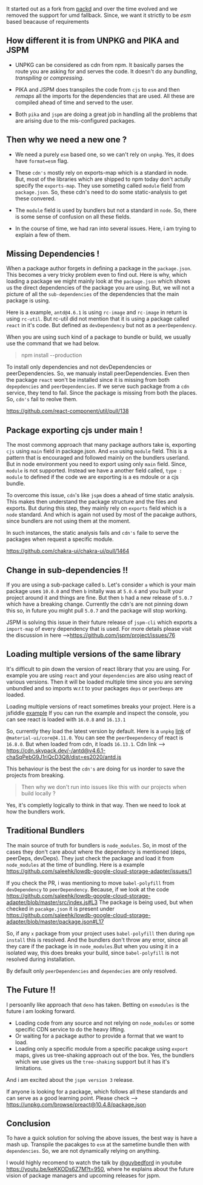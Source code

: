 It started out as a fork from [packd](https://github.com/Rich-Harris/packd) and over the time evolved and
we removed the support for umd fallback. Since, we want it strictly to be _esm_ based beacause of requirements

## How different it is from UNPKG and PIKA and JSPM

- UNPKG can be considered as cdn from npm. It basically parses the route you are asking for and serves the code.
  It doesn't do any _bundling_, _transpiling_ or _compressing_.

- PIKA and JSPM does transpiles the code from `cjs` to `esm` and then _remaps_ all the imports for the dependencies that are used.
  All these are compiled ahead of time and served to the user.

- Both `pika` and `jspm` are doing a great job in handling all the problems that are arising due to the
  mis-configured packages.

## Then why we need a new one ?

- We need a purely `esm` based one, so we can't rely on `unpkg`. Yes, it does have `format=esm` flag.

- These `cdn's` mostly rely on exports-map which is a standard in node. But, most of the libraries which
  are shipped to npm today don't actully specify the `exports-map`. They use sometihg called `module` field
  from `package.json`. So, these cdn's need to do some static-analysis to get these convered.

- The `module` field is used by bundlers but not a standard in `node`. So, there is some sense of confusion
  on all these fields.

- In the course of time, we had ran into several issues. Here, i am trying to explain a few of them.

## Missing Dependencies !

When a package author forgets in defining a package in the `package.json`. This becomes a very tricky problem even to find out.
Here is why, which loading a package we might mainly look at the `package.json` which shows us the direct dependencies of the package you are using.
But, we will not a picture of all the `sub-dependencies` of the dependencies that the main package is using.

Here is a example, `antd@4.6.1` is using `rc-image` and `rc-image` in return is using `rc-util`. But rc-util did not mention
that it is using a package called `react` in it's code. But defined as `devDependency` but not as a `peerDependency`.

When you are using such kind of a package to bundle or build, we usually use the command that we had below.

> npm install --production

To install only dependencies and not devDependencies or peerDependencies. So, we manualy install peerDependencies. Even then the package `react`
won't be installed since it is missing from both `depepdencies` and `peerDependencies`. If we serve such package from a `cdn` service, they tend to fail.
Since the package is missing from both the places. So, `cdn's` fail to reolve them.

https://github.com/react-component/util/pull/138

## Package exporting cjs under main !

The most commong approach that many package authors take is, exporting `cjs` using `main` field in package.json. And `esm` using `module` field.
This is a pattern that is encouraged and followed mainly on the bundlers userland. But in node environment you need to export using only `main` field. Since, `module` is not supported.
Instead we have a another field called, `type : module` to defined if the code we are exporting is a es mdoule or a cjs bundle.

To overcome this issue, `cdn`'s like `jspm` does a ahead of time static analysis. This makes then understand the package structure and the files and exports.
But during this step, they mainly rely on `exports` field which is a `node` standard. And which is again not used by most of the pacakge authors, since bundlers are not using them at the moment.

In such instances, the static analysis fails and `cdn's` faile to serve the packages when request a specific module.

https://github.com/chakra-ui/chakra-ui/pull/1464

## Change in sub-dependencies !!

If you are using a sub-package called `b`. Let's consider `a` which is your main package uses `10.0.0` and then
`b` initally was at `5.0.6` and you built your project around it and things are fine. But then `b` had a new
release of `5.0.7` which have a breaking change. Currently the cdn's are not pinning down this so, in future you
might pull `5.0.7` and the package will stop working.

JSPM is solving this issue in their future release of `jspm-cli` which exports a `import-map` of every dependency that is used.
For more details please visit the discussion in here -->https://github.com/jspm/project/issues/76

## Loading multiple versions of the same library

It's difficult to pin down the version of react library that you are using.
For example you are using `react` and your `dependencies` are also using react of various versions. Then it will be
loaded multiple time since you are serving unbundled and so imports w.r.t to your packages `deps` or `peerDeeps`
are loaded.

Loading multiple versions of react sometimes breaks your project. Here is a jsfiddle [example](https://jsfiddle.net/vbf7mst9/1/)
If you can run the example and inspect the console, you can see react is loaded with `16.0.8` and `16.13.1`

So, currently they load the latest version by default. Here is a `unpkg` [link](https://unpkg.com/browse/@material-ui/core@4.11.0/package.json)
of `@material-ui/core@4.11.0`. You can see the `peerDeependency` of react is `16.8.0`. But when loaded from cdn,
it loads `16.13.1`. Cdn link --> https://cdn.skypack.dev/-/antd@v4.6.1-chaSqPebG9J1riQcD3Q8/dist=es2020/antd.js

This behaviour is the best the `cdn's` are doing for us inorder to save the projects from breaking.

> Then why we don't run into issues like this with our projects when build locally ?

Yes, it's completly logically to think in that way. Then we need to look at how the bundlers work.

## Traditional Bundlers

The main source of truth for bundlers is `node_modules`. So, in most of the cases they don't care about where
the dependency is mentioned (deps, peerDeps, devDeps). They just check the package and load it from `node_modules`
at the time of bundling. Here is a example https://github.com/saleehk/lowdb-google-cloud-storage-adapter/issues/1

If you check the PR, i was mentioning to move `babel-polyfill` from `devDependency` to `peerDependency`.
Because, if we look at the code https://github.com/saleehk/lowdb-google-cloud-storage-adapter/blob/master/src/index.js#L3
The package is being used, but when checked in `pacakge.json` it is present under https://github.com/saleehk/lowdb-google-cloud-storage-adapter/blob/master/package.json#L17

So, if any `x` package from your project uses `babel-polyfill` then during `npm install` this is resolved.
And the bundlers don't throw any error, since all they care if the package is in `node_modules`.But when you
using it in a isolated way, this does breaks your build, since `babel-polyfill` is not resolved during installation.

By default only `peerDependencies` and `dependecies` are only resolved.

## The Future !!

I persoanlly like approach that `deno` has taken. Betting on `esmodules` is the future i am looking forward.

- Loading code from any source and not relying on `node_modules` or some specific CDN service to do the heavy lifting.
- Or waiting for a package author to provide a format that we want to load.
- Loading only a specific module from a specific pacakge using `export` maps, gives us
  tree-shaking approach out of the box. Yes, the bundlers which we use gives us the `tree-shaking` support but it has it's limitations.

And i am excited about the `jspm version 3` release.

If anyone is looking for a package, which follows all these standards and can serve as a good learning point. Please check --> https://unpkg.com/browse/preact@10.4.8/package.json

## Conclusion

To have a quick solution for solving the above issues, the best way is have a mash up. Transpile the pacakges to `esm`
at the sametime bundle then with `dependencies`. So, we are not dynamically relying on anything.

I would highly recomend to watch the talk by [@guybedford](https://twitter.com/guybedford) in youtube https://youtu.be/keKKODs6Z7M?t=950,
where he explains about the future vision of package managers and upcoming releases for jspm.
